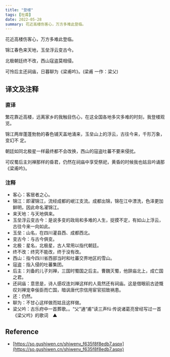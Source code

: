 ```yaml
---
title: "登楼"
tags: [杜甫]
date: 2022-05-28
summary: 花近高楼伤客心，万方多难此登临。
---
```


花近高楼伤客心，万方多难此登临。

锦江春色来天地，玉垒浮云变古今。

北极朝廷终不改，西山寇盗莫相侵。

可怜后主还祠庙，日暮聊为《梁甫吟》。(梁甫 一作：梁父)

## 译文及注释

### 直译

繁花靠近高楼，远离家乡的我触目伤心，在这全国各地多灾多难的时刻，我登楼观览。

锦江两岸蓬蓬勃勃的春色铺天盖地涌来，玉垒山上的浮云，古往今来，千形万象，变幻不
定。

朝廷如同北极星一样最终都不会改换，西山的寇盗吐蕃不要来侵扰。

可叹蜀后主刘禅那样的昏君，仍然在祠庙中享受祭祀，黄昏的时候我也姑且吟诵那《梁甫吟》。

### 注释

- 客心：客居者之心。
- 锦江：即濯锦江，流经成都的岷江支流。成都出锦，锦在江中漂洗，色泽更加鲜明，因此命名濯锦江。
- 来天地：与天地俱来。　
- 玉垒浮云变古今：是说多变的政局和多难的人生，捉摸不定，有如山上浮云，古往今来一向如此。
- 玉垒：山名，在四川灌县西、成都西北。
- 变古今：与古今俱变。
- 北极：星名，北极星，古人常用以指代朝廷。
- 终不改：终究不能改，终于没有改。
- 西山：指今四川省西部当时和吐蕃交界地区的雪山。
- 寇盗：指入侵的吐蕃集团。
- 后主：刘备的儿子刘禅，三国时蜀国之后主。曹魏灭蜀，他辞庙北上，成亡国之君。
- 还祠庙：意思是，诗人感叹连刘禅这样的人竟然还有祠庙。这是借眼前古迹慨叹刘禅宠幸佞臣而亡国，暗讽唐代宗信用宦官招致祸患。
- 还：仍然。
- 聊为：不甘心这样做而姑且这样做。
- 梁父吟：古乐府中一首葬歌。。“父”通“甫”读三声fǔ 传说诸葛亮曾经写过一首《梁父吟》的歌词　▲

## Reference

- [https://so.gushiwen.cn/shiwenv_f635f8f8edb7.aspx](https://so.gushiwen.cn/shiwenv_f635f8f8edb7.aspx)
